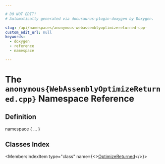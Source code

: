 ```yaml
---

# DO NOT EDIT!
# Automatically generated via docusaurus-plugin-doxygen by Doxygen.

slug: /api/namespaces/anonymous-webassemblyoptimizereturned-cpp-
custom_edit_url: null
keywords:
  - doxygen
  - reference
  - namespace

---
```





# The `anonymous{WebAssemblyOptimizeReturned.cpp}` Namespace Reference

<DoxygenPage pluginConfig={pluginConfig}>



## Definition

<CodeBlock>namespace &#123; ... &#125;</CodeBlock>

## Classes Index

<MembersIndex>

<MembersIndexItem
  type="class"
  name={<><a href="/docs/api/classes/anonymous-namespace-webassemblyoptimizereturned-cpp-/optimizereturned">OptimizeReturned</a></>}>
</MembersIndexItem>

</MembersIndex>


</DoxygenPage>

